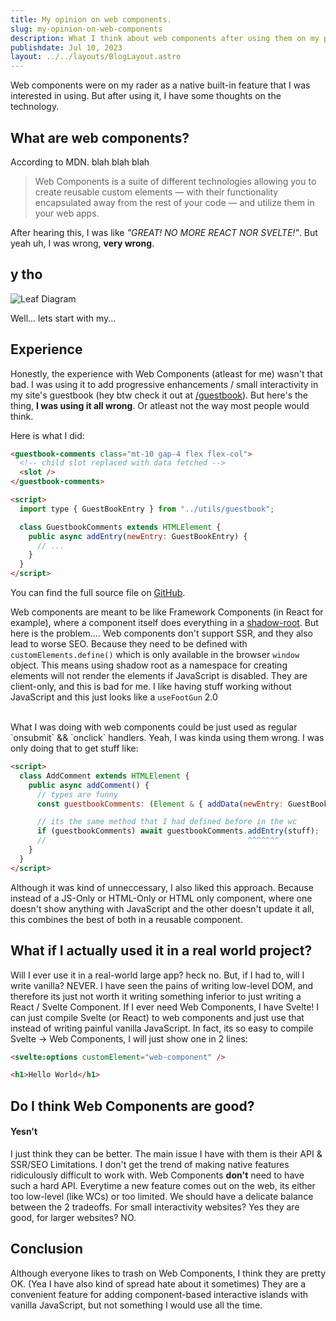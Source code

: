 ```yaml
---
title: My opinion on web components.
slug: my-opinion-on-web-components
description: What I think about web components after using them on my portfolio website.
publishdate: Jul 10, 2023
layout: ../../layouts/BlogLayout.astro
---
```




Web components were on my rader as a native built-in feature that I was interested in using. But after using it,
I have some thoughts on the technology.

## What are web components?

According to MDN. blah blah blah

> Web Components is a suite of different technologies allowing you to create reusable custom elements
> — with their functionality encapsulated away from the rest of your code — and utilize them in your web apps.

After hearing this, I was like _"GREAT! NO MORE REACT NOR SVELTE!"_.
But yeah uh, I was wrong, **very wrong**.

## y tho

<Image
  src="/images/blog/y-tho.avif"
  alt="Leaf Diagram"
  height={653}
  width={667}
  class="my-5 p-4 rounded-md shadow-md border-2 border-semi-dark-gray"
/>

Well... lets start with my...

## Experience

Honestly, the experience with Web Components (atleast for me) wasn't that bad. I was using it to add progressive enhancements / small interactivity in my site's guestbook (hey btw check it out at [/guestbook](/guestbook)). But here's the thing, **I was using it all wrong**. Or atleast not the way most people would think.

Here is what I did:

```html
<guestbook-comments class="mt-10 gap-4 flex flex-col">
  <!-- child slot replaced with data fetched -->
  <slot />
</guestbook-comments>

<script>
  import type { GuestBookEntry } from "../utils/guestbook";

  class GuestbookComments extends HTMLElement {
    public async addEntry(newEntry: GuestBookEntry) {
      // ...
    }
  }
</script>
```

You can find the full source file on [GitHub](https://github.com/Dev-Siri/aarush.dev/blob/474c1c0288ff4bdb28e9f454cd3dea6a2c805c8a/src/islands/GuestbookComments.astro).

Web components are meant to be like Framework Components (in React for example), where a component itself does everything in a [shadow-root](https://developer.mozilla.org/en-US/docs/Web/API/ShadowRoot). But here is the problem....
Web components don't support SSR, and they also lead to worse SEO. Because they need to be defined with `customElements.define()` which is only
available in the browser `window` object. This means using shadow root as a namespace for creating elements will not render the elements if
JavaScript is disabled. They are client-only, and this is bad for me. I like having stuff working without JavaScript and this just looks like a `useFootGun` 2.0

<br />
What I was doing with web components could be just used as regular `onsubmit` && `onclick` handlers. Yeah, I was kinda using them wrong. I was only doing
that to get stuff like:

```html
<script>
  class AddComment extends HTMLElement {
    public async addComment() {
      // types are funny
      const guestbookComments: (Element & { addData(newEntry: GuestBookEntry): Promise<void> }) | null = document.querySelector("guestbook-comments");

      // its the same method that I had defined before in the wc
      if (guestbookComments) await guestbookComments.addEntry(stuff);
      //                                             ^^^^^^^
    }
  }
</script>
```

Although it was kind of unneccessary, I also liked this approach. Because instead of a JS-Only or HTML-Only or HTML only component, where one
doesn't show anything with JavaScript and the other doesn't update it all, this combines the best of both in a reusable component.

## What if I actually used it in a real world project?

Will I ever use it in a real-world large app? heck no. But, if I had to, will I write vanilla? NEVER. I have seen the pains of writing
low-level DOM, and therefore its just not worth it writing something inferior to just writing a React / Svelte Component. If I ever need Web
Components, I have Svelte! I can just compile Svelte (or React) to web components and just use that instead of writing painful vanilla JavaScript.
In fact, its so easy to compile Svelte -> Web Components, I will just show one in 2 lines:

```html
<svelte:options customElement="web-component" />

<h1>Hello World</h1>
```

## Do I think Web Components are good?

#### Yesn't

I just think they can be better. The main issue I have with them is their API & SSR/SEO Limitations. I don't get the trend of making native features
ridiculously difficult to work with. Web Components **don't** need to have such a hard API. Everytime a new feature comes out on the web, its either
too low-level (like WCs) or too limited. We should have a delicate balance between the 2 tradeoffs. For small interactivity websites? Yes they are good,
for larger websites? NO.

## Conclusion

Although everyone likes to trash on Web Components, I think they are pretty OK. (Yea I have also kind of spread hate about it sometimes)
They are a convenient feature for adding component-based interactive islands with vanilla JavaScript, but not something I would use all the time.
